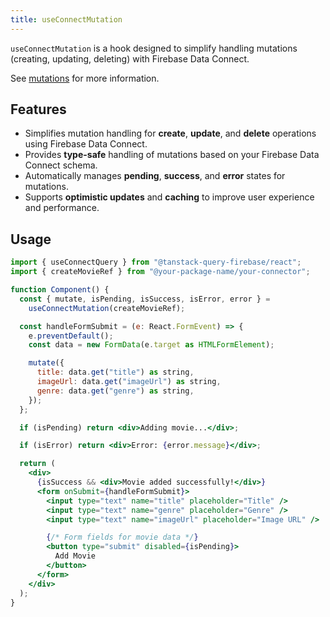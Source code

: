 ```yaml
---
title: useConnectMutation
---
```


`useConnectMutation` is a hook designed to simplify handling mutations (creating, updating, deleting) with Firebase Data Connect.

See [mutations](/react/data-connect/mutations) for more information.

## Features

- Simplifies mutation handling for <b>create</b>, <b>update</b>, and <b>delete</b> operations using Firebase Data Connect.
- Provides <b>type-safe</b> handling of mutations based on your Firebase Data Connect schema.
- Automatically manages <b>pending</b>, <b>success</b>, and <b>error</b> states for mutations.
- Supports <b>optimistic updates</b> and <b>caching</b> to improve user experience and performance.

## Usage

```jsx
import { useConnectQuery } from "@tanstack-query-firebase/react";
import { createMovieRef } from "@your-package-name/your-connector";

function Component() {
  const { mutate, isPending, isSuccess, isError, error } =
    useConnectMutation(createMovieRef);

  const handleFormSubmit = (e: React.FormEvent) => {
    e.preventDefault();
    const data = new FormData(e.target as HTMLFormElement);

    mutate({
      title: data.get("title") as string,
      imageUrl: data.get("imageUrl") as string,
      genre: data.get("genre") as string,
    });
  };

  if (isPending) return <div>Adding movie...</div>;

  if (isError) return <div>Error: {error.message}</div>;

  return (
    <div>
      {isSuccess && <div>Movie added successfully!</div>}
      <form onSubmit={handleFormSubmit}>
        <input type="text" name="title" placeholder="Title" />
        <input type="text" name="genre" placeholder="Genre" />
        <input type="text" name="imageUrl" placeholder="Image URL" />

        {/* Form fields for movie data */}
        <button type="submit" disabled={isPending}>
          Add Movie
        </button>
      </form>
    </div>
  );
}
```
